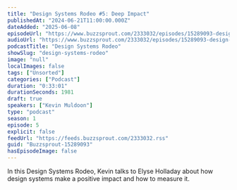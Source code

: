 ```yaml
---
title: "Design Systems Rodeo #5: Deep Impact"
publishedAt: "2024-06-21T11:00:00.000Z"
dateAdded: "2025-06-08"
episodeUrl: "https://www.buzzsprout.com/2333032/episodes/15289093-design-systems-rodeo-5-deep-impact.mp3"
audioUrl: "https://www.buzzsprout.com/2333032/episodes/15289093-design-systems-rodeo-5-deep-impact.mp3"
podcastTitle: "Design Systems Rodeo"
showSlug: "design-systems-rodeo"
image: "null"
localImages: false
tags: ["Unsorted"]
categories: ["Podcast"]
duration: "0:33:01"
durationSeconds: 1981
draft: true
speakers: ["Kevin Muldoon"]
type: "podcast"
season: 1
episode: 5
explicit: false
feedUrl: "https://feeds.buzzsprout.com/2333032.rss"
guid: "Buzzsprout-15289093"
hasEpisodeImage: false
---
```

In this Design Systems Rodeo, Kevin talks to Elyse Holladay about how design systems make a positive impact and how to measure it.

